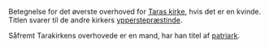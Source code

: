 {{title:Matriark}}
{{author:Laura Holmegaard}}
{{timestamp:2009-08-30T18:44:31Z}}
{{copyright:Matriark}}
Betegnelse for det øverste overhoved for [[Tara|Taras kirke]], hvis det er en kvinde.
Titlen svarer til de andre kirkers [[ypperstepræstinde]].

Såfremt Tarakirkens overhovede er en mand, har han titel af [[patriark]].